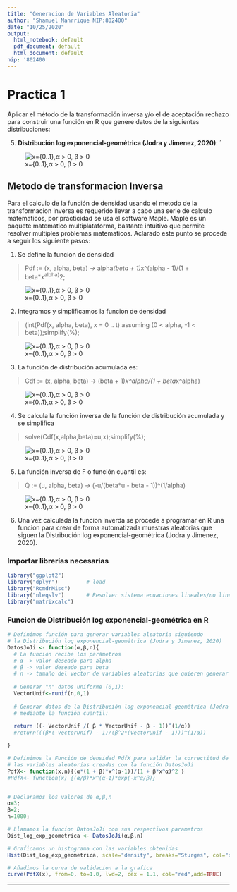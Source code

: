 ```yaml
---
title: "Generacion de Variables Aleatoria"
author: "Shamuel Manrrique NIP:802400"
date: "10/25/2020"
output:
  html_notebook: default
  pdf_document: default
  html_document: default
nip: '802400'
---
```


# Practica 1 

Aplicar el método de la transformación inversa y/o el de aceptación rechazo para construir una función en R que genere datos de la siguientes distribuciones:

5. **Distribución log exponencial-geométrica (Jodra y Jimenez, 2020)**: 
´

![ x={0..1},α > 0, β > 0 ](./screenshot/1.jpg?raw=True "Función de Densidad")

## Metodo de transformacion Inversa

Para el calculo de la función de densidad usando el metodo de la transformacion inversa es requerido llevar a cabo una serie de calculo matematicos, por practicidad se usa el software Maple. Maple es un paquete matematico multiplataforma, bastante intuitivo que permite resolver multiples problemas matematicos. Aclarado este punto se procede a seguir los siguiente pasos:

  1. Se define la funcion de densidad
  
  >Pdf := (x, alpha, beta) -> alpha*(beta + 1)*x^(alpha - 1)/(1 + beta*x^alpha)^2;
  
  ![ x={0..1},α > 0, β > 0 ](./screenshot/1.jpg "Función de Distribucion Acumulada")

  2. Integramos y simplificamos la funcion de densidad
  
  >(int(Pdf(x, alpha, beta), x = 0 .. t) assuming (0 < alpha, -1 < beta));simplify(%);
  
  ![ x={0..1},α > 0, β > 0 ](./screenshot/2.jpg?raw=True "Función de Distribucion Acumulada")

  3. La función de distribución acumulada es:

  >Cdf := (x, alpha, beta) -> (beta + 1)*x^alpha/(1 + beta*x^alpha)
  
  ![ x={0..1},α > 0, β > 0 ](./screenshot/3.jpg?raw=True "Función de Distribucion Acumulada")

  4. Se calcula la función inversa de la función de distribución acumulada y se simplifica

  >solve(Cdf(x,alpha,beta)=u,x);simplify(%);
  
  ![ x={0..1},α > 0, β > 0 ](./screenshot/4.jpg?raw=True "Función de Distribucion Acumulada")

  5. La función inversa de F o función cuantil es:

  >Q := (u, alpha, beta) -> (-u/(beta*u - beta - 1))^(1/alpha)
  
  ![ x={0..1},α > 0, β > 0 ](./screenshot/5.jpg?raw=True "Función de Distribucion Acumulada")
  

  6. Una vez calculada la funcion inverda se procede a programar en R una funcion para crear de forma automatizada muestras aleatorias que siguen la Distribución log exponencial-geométrica (Jodra y Jimenez, 2020).

### Importar librerías necesarias
```r
library("ggplot2")
library("dplyr")         # load
library("RcmdrMisc")
library("nleqslv")       # Resolver sistema ecuaciones lineales/no lineales
library("matrixcalc")

```

### Funcion de Distribución log exponencial-geométrica en R 
```r

# Definimos función para generar variables aleatoria siguiendo 
# la Distribución log exponencial-geométrica (Jodra y Jimenez, 2020)
DatosJoJi <- function(α,β,n){
  # La función recibe los parámetros
  # α -> valor deseado para alpha
  # β -> valor deseado para beta
  # n -> tamaño del vector de variables aleatorias que quieren generar
  
  # Generar "n" datos uniforme (0,1):
  VectorUnif<-runif(n,0,1)
  
  # Generar datos de la Distribución log exponencial-geométrica (Jodra y Jimenez, 2020)
  # mediante la función cuantil:
  
  return ((- VectorUnif /( β * VectorUnif - β - 1))^(1/α))
  #return(((β*(-VectorUnif) - 1)/(β^2*(VectorUnif - 1)))^(1/α))

}

# Definimos la Función de densidad PdfX para validar la correctitud de 
# las variables aleatorias creadas con la función DatosJoJi 
PdfX<- function(x,n){(α*(1 + β)*x^(α-1))/(1 + β*x^α)^2 }
#PdfX<- function(x) {(α/β)*x^(α-1)*exp(-x^α/β)}


# Declaramos los valores de α,β,n
α=3; 
β=2;
n=1000;

# Llamamos la funcion DatosJoJi con sus respectivos parametros
Dist_log_exp_geometrica <- DatosJoJi(α,β,n)

# Graficamos un histograma con las variables obtenidas
Hist(Dist_log_exp_geometrica, scale="density", breaks="Sturges", col="darkgray")

# Añadimos la curva de validacion a la grafica
curve(PdfX(x), from=0, to=1.0, lwd=2, cex = 1.1, col="red",add=TRUE)

```


---
